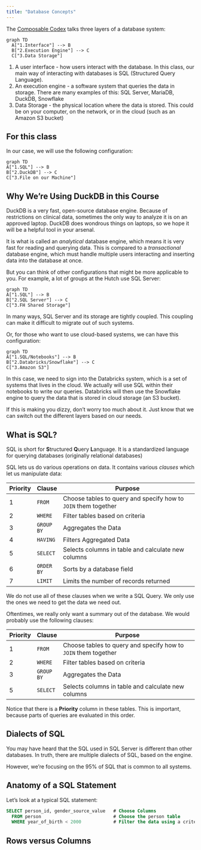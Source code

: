 ```yaml
---
title: "Database Concepts"
---
```


The [Composable Codex](https://voltrondata.com/codex/a-new-frontier#structure-of-a-composable-data-system) talks three layers of a database system:

```mermaid
graph TD
  A["1.Interface"] --> B
  B["2.Execution Engine"] --> C
  C["3.Data Storage"]
```

1. A user interface - how users interact with the database. In this class, our main way of interacting with databases is SQL (Structured Query Language).
2. An execution engine - a software system that queries the data in storage. There are many examples of this: SQL Server, MariaDB, DuckDB, Snowflake
3. Data Storage - the physical location where the data is stored. This could be on your computer, on the network, or in the cloud (such as an Amazon S3 bucket)

## For this class

In our case, we will use the following configuration:

```mermaid
graph TD
A["1.SQL"] --> B
B["2.DuckDB"] --> C
C["3.File on our Machine"]
```

::: {.callout}
## Why We're Using DuckDB in this Course

DuckDB is a very fast, open-source database engine. Because of restrictions on clinical data, sometimes the only way to analyze it is on an approved laptop. DuckDB does wondrous things on laptops, so we hope it will be a helpful tool in your arsenal.

It is what is called an *analytical* database engine, which means it is very fast for reading and querying data. This is compared to a *transactional* database engine, which must handle multiple users interacting and inserting data into the database at once.
:::

But you can think of other configurations that might be more applicable to you. For example, a lot of groups at the Hutch use SQL Server:

```mermaid
graph TD
A["1.SQL"] --> B
B["2.SQL Server"] --> C
C["3.FH Shared Storage"]
```

In many ways, SQL Server and its storage are tightly coupled. This coupling can make it difficult to migrate out of such systems.

Or, for those who want to use cloud-based systems, we can have this configuration:

```mermaid
graph TD
A["1.SQL/Notebooks"] --> B
B["2.Databricks/Snowflake"] --> C
C["3.Amazon S3"]
```

In this case, we need to sign into the Databricks system, which is a set of systems that lives in the cloud. We actually will use SQL within their notebooks to write our queries. Databricks will then use the Snowflake engine to query the data that is stored in cloud storage (an S3 bucket). 

If this is making you dizzy, don't worry too much about it. Just know that we can switch out the different layers based on our needs.

## What is SQL?

SQL is short for **S**tructured **Q**uery **L**anguage. It is a standardized language for querying databases (originally relational databases)

SQL lets us do various operations on data. It contains various *clauses* which let us manipulate data:

| Priority | Clause     | Purpose                                                        |
| -------- | ---------- | -------------------------------------------------------------- |
| 1        | `FROM`     | Choose tables to query and specify how to `JOIN` them together |
| 2        | `WHERE`    | Filter tables based on criteria                                |
| 3        | `GROUP BY` | Aggregates the Data                                            |
| 4        | `HAVING`   | Filters Aggregated Data                                        |
| 5        | `SELECT`   | Selects columns in table and calculate new columns             |
| 6        | `ORDER BY` | Sorts by a database field                                      |
| 7        | `LIMIT`    | Limits the number of records returned                          |

We do not use all of these clauses when we write a SQL Query. We only use the ones we need to get the data we need out.

Oftentimes, we really only want a summary out of the database. We would probably use the following clauses:

| Priority | Clause     | Purpose                                                        |
| -------- | ---------- | -------------------------------------------------------------- |
| 1        | `FROM`     | Choose tables to query and specify how to `JOIN` them together |
| 2        | `WHERE`    | Filter tables based on criteria                                |
| 3        | `GROUP BY` | Aggregates the Data                                            |
| 5        | `SELECT`   | Selects columns in table and calculate new columns             |

Notice that there is a **Priority** column in these tables. This is important, because parts of queries are evaluated in this order.

::: {callout-note}
## Dialects of SQL

You may have heard that the SQL used in SQL Server is different than other databases. In truth, there are multiple dialects of SQL, based on the engine.

However, we're focusing on the 95% of SQL that is common to all systems.
:::

## Anatomy of a SQL Statement

Let's look at a typical SQL statement:

```sql
SELECT person_id, gender_source_value   # Choose Columns
  FROM person                           # Choose the person table
  WHERE year_of_birth < 2000            # Filter the data using a criterion
```

## Rows versus Columns

